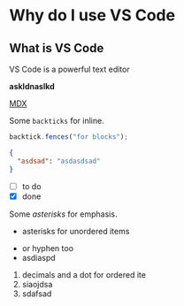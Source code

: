 # Why do I use VS Code

## What is VS Code

VS Code is a powerful text editor

**askldnaslkd**

[MDX](https://mdxjs.com "title")

Some `backticks` for inline.

```js
backtick.fences("for blocks");
```

```json
{
  "asdsad": "asdasdsad"
}
```

- [ ] to do
- [x] done

Some _asterisks_ for emphasis.

- asterisks for unordered items

* or hyphen too
* asdiaspd

1. decimals and a dot for ordered ite
2. siaojdsa
3. sdafsad
